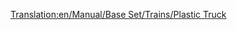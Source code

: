 [[Translation:en/Manual/Base Set/Trains/Plastic Truck]]

{{nl/Wagons|Naam=Plasticwagon
|Afbeelding=[[File:en/Plastictruck.png]]
|NormaalKosten=£1,119 ($2,238)
|NormaalGewicht=18 / 48 t
|NormaalCapaciteit=30,000 liter plastic
|MonoKosten="
|MonoGewicht=18 / 53 t
|MonoCapaciteit=35,000 liter plastic
|MagKosten="
|MagGewicht=18 / 55 t
|MagCapaciteit=37,000 liter plastic
|Omschrijving=
}}